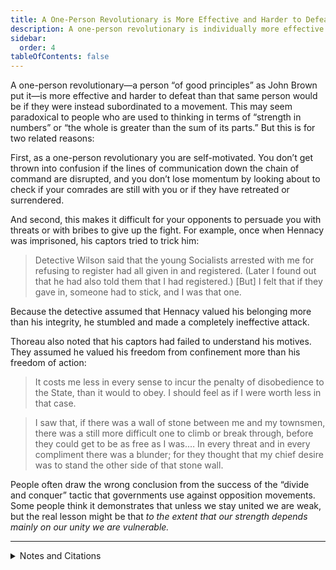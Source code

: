 ```yaml
---
title: A One-Person Revolutionary is More Effective and Harder to Defeat
description: A one-person revolutionary is individually more effective and harder to defeat than that same person would be subordinated to a movement.
sidebar:
  order: 4
tableOfContents: false
---
```


A one-person revolutionary—a person “of good principles” as John Brown put it—is more effective and harder to defeat than that same person would be if they were instead subordinated to a movement.
This may seem paradoxical to people who are used to thinking in terms of “strength in numbers” or “the whole is greater than the sum of its parts.”
But this is for two related reasons:

First, as a one-person revolutionary you are self-motivated.
You don’t get thrown into confusion if the lines of communication down the chain of command are disrupted, and you don’t lose momentum by looking about to check if your comrades are still with you or if they have retreated or surrendered.

And second, this makes it difficult for your opponents to persuade you with threats or with bribes to give up the fight.
For example, once when Hennacy was imprisoned, his captors tried to trick him:

> Detective Wilson said that the young Socialists arrested with me for refusing to register had all given in and registered.
> (Later I found out that he had also told them that I had registered.)
> [But] I felt that if they gave in, someone had to stick, and I was that one.

Because the detective assumed that Hennacy valued his belonging more than his integrity, he stumbled and made a completely ineffective attack.

Thoreau also noted that his captors had failed to understand his motives.
They assumed he valued his freedom from confinement more than his freedom of action:

> It costs me less in every sense to incur the penalty of disobedience to the State, than it would to obey.
> I should feel as if I were worth less in that case.

> I saw that, if there was a wall of stone between me and my townsmen, there was a still more difficult one to climb or break through, before they could get to be as free as I was.…
> In every threat and in every compliment there was a blunder; for they thought that my chief desire was to stand the other side of that stone wall.

People often draw the wrong conclusion from the success of the “divide and conquer” tactic that governments use against opposition movements.
Some people think it demonstrates that unless we stay united we are weak, but the real lesson might be that *to the extent that our strength depends mainly on our unity we are vulnerable.*

<YouTube id="gugnXTN6-D4" title="Thoreau and Civil Disobedience" />

<Aside type="wikipedia" title="Wikipedia">
  <WikipediaBadge title="John Brown (abolitionist)" />
  <WikipediaBadge title="Ammon Hennacy" />
  <WikipediaBadge title="Henry David Thoreau" />
  <WikipediaBadge title="Civil Disobedience (Thoreau)" />
  <WikipediaBadge title="Divide and conquer" />
</Aside>

---

<details>
<summary>Notes and Citations</summary>

* Hennacy, Ammon “Ohio—Atlanta Prison” <i>The Book of Ammon</i> (1970) [p. 12](https://archive.org/details/bookofammon0000ammo/page/12/mode/1up)
* Thoreau, H.D. [“Resistance to Civil Government”](https://sniggle.net/TPL/index5.php?entry=rtcg)

</details>
